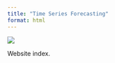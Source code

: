 ```yaml
---
title: "Time Series Forecasting"
format: html
---
```


![](images/under_construction.jpg)

Website index.